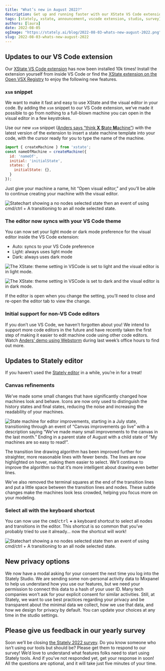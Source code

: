 ```yaml
---
title: "What’s new in August 2022?"
description: Get up and running faster with our XState VS Code extension and enjoy all the design details in the Stately studio experience.
tags: [stately, xstate, announcement, vscode extension, studio, survey]
authors: [laura]
date: 2022-08-05
ogImage: "https://stately.ai/blog/2022-08-03-whats-new-august-2022.png"
slug: 2022-08-03-whats-new-august-2022
---
```


## Updates to our VS Code extension

Our [XState VS Code extension](https://marketplace.visualstudio.com/items?itemName=statelyai.stately-vscode) has now been installed 10k times! Install the extension yourself from inside VS Code or find the [XState extension on the Open VSX Registry](https://stately.ai/blog/xstate-vscode-extension-now-available-on-the-open-vsx-registry) to enjoy the following new features.

<!--truncate-->

### `xsm` snippet

We want to make it fast and easy to use XState and the visual editor in your code. By adding the `xsm` snippet to our VS Code extension, we’ve made it possible to go from nothing to a full-blown machine you can open in the visual editor in a few keystrokes.

Use our new `xsm` snippet ([Anders says “think **X** **S**tate **M**achine”](https://youtu.be/EkhWpJfVLDo?t=155)) with the latest version of the extension to insert a state machine template into your code, with the cursor ready for you to type the name of the machine. 

```js
import { createMachine } from 'xstate';
const nameOfMachine = createMachine({
  id: 'nameOf',
  initial: 'initialState',
  states: {
    initialState: {},
  }
});
```

Just give your machine a name, hit “Open visual editor,” and you’ll be able to continue creating your machine with the visual editor.

![Statechart showing a no nodes selected state then an event of using cmd/ctrl + A transitioning to an all node selected state.](xsm-snippet.gif)

### The editor now syncs with your VS Code theme

You can now set your light mode or dark mode preference for the visual editor inside the VS Code extension:

- Auto: syncs to your VS Code preference
- Light: always uses light mode
- Dark: always uses dark mode

![The XState: theme setting in VSCode is set to light and the visual editor is in light mode.](vscode-lightmode.png)

![The XState: theme setting in VSCode is set to dark and the visual editor is in dark mode.](vscode-darkmode.png)

If the editor is open when you change the setting, you’ll need to close and re-open the editor tab to view the change.

### Initial support for non-VS Code editors

If you don’t use VS Code, we haven’t forgotten about you! We intend to support more code editors in the future and have recently taken the first step of making it easier to edit machine code using other code editors. Watch [Anders’ demo using Webstorm](https://www.youtube.com/watch?v=EkhWpJfVLDo&t=252s) during last week’s office hours to find out more.

## Updates to Stately editor

If you haven’t used the  [Stately editor](https://stately.ai/editor) in a while, you’re in for a treat!

### Canvas refinements

We’ve made some small changes that have significantly changed how machines look and behave. Icons are now only used to distinguish the history states and final states, reducing the noise and increasing the readability of your machines.

![State machine for editor improvements, starting in a July state, transitioning through an event of “Canvas improvements go live” with a description saying “We've made many small improvements to the canvas in the last month.” Ending in a parent state of August with a child state of “My machines are so easy to read!”.](august-22-editor-improvements.png)

The transition line drawing algorithm has been improved further for straighter, more reasonable lines with fewer bends. The lines are now highlighted on hover, making them easier to select. We’ll continue to improve the algorithm so that it’s more intelligent about drawing even better lines.

We’ve also removed the terminal squares at the end of the transition lines and put a little space between the transition lines and nodes. These subtle changes make the machines look less crowded, helping you focus more on your modeling.

### Select all with the keyboard shortcut

You can now use the <kbd>cmd</kbd>/<kbd>ctrl</kbd> **+** <kbd>a</kbd> keyboard shortcut to select all nodes and transitions in the editor. This shortcut is so common that you’ve probably tried to use it already… now the shortcut will work!

![Statechart showing a no nodes selected state then an event of using cmd/ctrl + A transitioning to an all node selected state.](select-all-keyboard-shortcut.gif)

## New privacy options

We now have a modal asking for your consent the next time you log into the Stately Studio. We are sending some non-personal activity data to Mixpanel to help us understand how you use our features, but we need your permission to connect this data to a hash of your user ID. Many tech companies won’t ask for your explicit consent for similar activities. Still, at Stately, we want to use best practices regarding your privacy and be transparent about the minimal data we collect, how we use that data, and how we design for privacy by default. You can update your choices at any time in the studio settings.

## Please give us feedback in our yearly survey

Soon we’ll be closing [the Stately 2022 survey](https://stately.ai/survey). Do you know someone who isn’t using our tools but should be? Please get them to respond to our survey! We’d love to understand what features folks need to start using Stately tools. And if you’ve not responded yet, get your response in soon! All the questions are optional, and it will take just five minutes of your time.